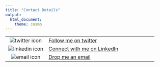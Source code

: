 ```yaml
---
title: "Contact Details"
output:
  html_document:
    theme: cosmo
---
```

<font size="5">

|        |                    |
|:------:|:--------------------|
|![twitter icon](/files/twitterLogo.png)|[Follow me on twitter](https://twitter.com/phivph)|
|![linkedin icon](/files/linkedInLogo.png)| [Connect with me on LinkedIn](https://www.linkedin.com/in/phivos-phylactou-137113176/)|
|![email icon](/files/emailLogo.png)|[Drop me an email](mailto:pp.phylactou@edu.cut.ac.cy)|

